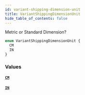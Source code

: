 ```yaml
---
id: variant-shipping-dimension-unit
title: VariantShippingDimensionUnit
hide_table_of_contents: false
---
```



Metric or Standard Dimension?

```graphql
enum VariantShippingDimensionUnit {
  CM
  IN
}
```


### Values

#### [`CM`](#)




#### [`IN`](#)






